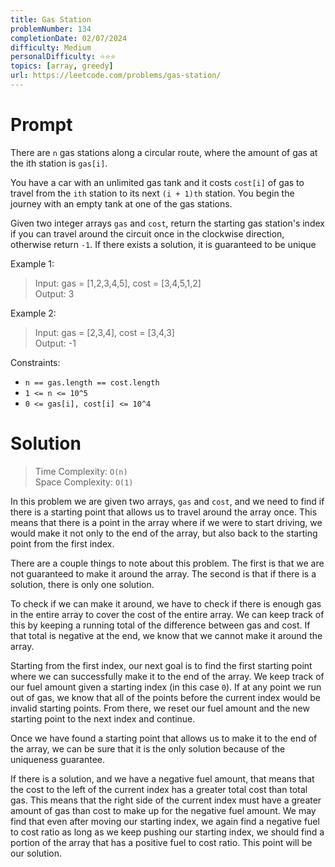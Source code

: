 ```yaml
---
title: Gas Station
problemNumber: 134
completionDate: 02/07/2024
difficulty: Medium
personalDifficulty: ⭐️⭐️⭐️
topics: [array, greedy]
url: https://leetcode.com/problems/gas-station/
---
```


# Prompt

There are `n` gas stations along a circular route, where the amount of gas at
the ith station is `gas[i]`.

You have a car with an unlimited gas tank and it costs `cost[i]` of gas to
travel from the `ith` station to its next `(i + 1)th` station. You begin the
journey with an empty tank at one of the gas stations.

Given two integer arrays `gas` and `cost`, return the starting gas station's
index if you can travel around the circuit once in the clockwise direction,
otherwise return `-1`. If there exists a solution, it is guaranteed to be unique

Example 1:

> Input: gas = [1,2,3,4,5], cost = [3,4,5,1,2]\
> Output: 3

Example 2:

> Input: gas = [2,3,4], cost = [3,4,3]\
> Output: -1

Constraints:

- `n == gas.length == cost.length`
- `1 <= n <= 10^5`
- `0 <= gas[i], cost[i] <= 10^4`

# Solution

> Time Complexity: `O(n)`\
> Space Complexity: `O(1)`

In this problem we are given two arrays, `gas` and `cost`, and we need to find
if there is a starting point that allows us to travel around the array once.
This means that there is a point in the array where if we were to start driving,
we would make it not only to the end of the array, but also back to the starting
point from the first index.

There are a couple things to note about this problem. The first is that we are
not guaranteed to make it around the array. The second is that if there is a
solution, there is only one solution.

To check if we can make it around, we have to check if there is enough gas in
the entire array to cover the cost of the entire array. We can keep track of
this by keeping a running total of the difference between gas and cost. If that
total is negative at the end, we know that we cannot make it around the array.

Starting from the first index, our next goal is to find the first starting point
where we can successfully make it to the end of the array. We keep track of our
fuel amount given a starting index (in this case `0`). If at any point we run
out of gas, we know that all of the points before the current index would be
invalid starting points. From there, we reset our fuel amount and the new
starting point to the next index and continue.

Once we have found a starting point that allows us to make it to the end of the
array, we can be sure that it is the only solution because of the uniqueness
guarantee.

If there is a solution, and we have a negative fuel amount, that means that the
cost to the left of the current index has a greater total cost than total gas.
This means that the right side of the current index must have a greater amount
of gas than cost to make up for the negative fuel amount. We may find that even
after moving our starting index, we again find a negative fuel to cost ratio as
long as we keep pushing our starting index, we should find a portion of the
array that has a positive fuel to cost ratio. This point will be our solution.
